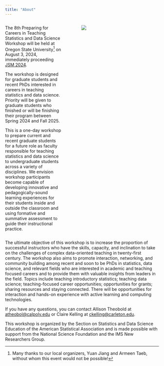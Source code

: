 ```yaml
---
title: "About"
---
```


::: columns
::: {.column width="40%"}
The 8th Preparing for Careers in Teaching Statistics and Data Science Workshop will be held at Oregon State University[^1] on August 3, 2024, immediately proceeding [JSM 2024](https://ww2.amstat.org/meetings/jsm/2024/).

The workshop is designed for graduate students and recent PhDs interested in careers in teaching statistics and data science.
Priority will be given to graduate students who finished or will be finishing their program between Spring 2024 and Fall 2025.

This is a one-day workshop to prepare current and recent graduate students for a future role as faculty responsible for teaching statistics and data science to undergraduate students across a variety of disciplines.
We envision workshop participants become capable of developing innovative and pedagogically-sound learning experiences for their students inside and outside the classroom and using formative and summative assessment to guide their instructional practice.
:::

::: {.column width="5%"}
:::

::: {.column width="55%"}
![](images/ptt-2023.jpg)
:::
:::

[^1]: Many thanks to our local organizers, Yuan Jiang and Armeen Taeb, without whom this event would not be possible!

The ultimate objective of this workshop is to increase the proportion of successful instructors who have the skills, capacity, and inclination to take on the challenges of complex data-oriented teaching in twenty-first century.
The workshop also aims to promote interaction, networking, and community building among recent and soon to be PhDs in statistics, data science, and relevant fields who are interested in academic and teaching focused careers and to provide them with valuable insights from leaders in the field.
Topics include teaching introductory statistics; teaching data science; teaching-focused career opportunities; opportunities for grants; sharing resources and staying connected.
There will be opportunities for interaction and hands-on experience with active learning and computing technologies.

If you have any questions, you can contact Allison Theobold at [atheobol\@calpoly.edu](mailto:atheobol@calpoly.edu) or Claire Kelling at [ckelling\@carleton.edu](mailto:ckelling@carleton.edu).

This workshop is organized by the Section on Statistics and Data Science Education of the American Statistical Association and is made possible with support from the National Science Foundation and the IMS New Researchers Group.

